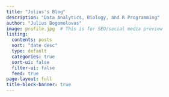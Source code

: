 ```yaml
---
title: "Julius's Blog"
description: "Data Analytics, Biology, and R Programming"
author: "Julius Bogomolovas"
image: profile.jpg  # This is for SEO/social media preview
listing:
  contents: posts
  sort: "date desc"
  type: default
  categories: true
  sort-ui: false
  filter-ui: false
  feed: true
page-layout: full
title-block-banner: true
---
```

